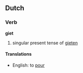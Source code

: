 ==Dutch==
===Verb===
'''giet'''

# singular present tense of [[gieten]]

====Translations====
*English: to [[pour]]